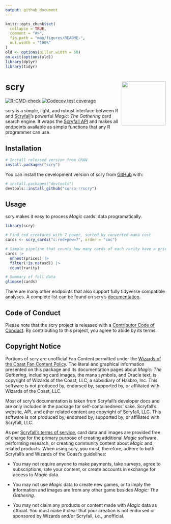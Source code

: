 ```yaml
---
output: github_document
---
```


<!-- README.md is generated from README.Rmd. Please edit that file -->

```r
knitr::opts_chunk$set(
  collapse = TRUE,
  comment = "#>",
  fig.path = "man/figures/README-",
  out.width = "100%"
)
old <- options(pillar.width = 60)
on.exit(options(old))
library(dplyr)
library(tidyr)
```

# scry <a href="https://curso-r.github.io/scry/"><img src="man/figures/logo.png" align="right" height="138" /></a>

<!-- badges: start -->
[![R-CMD-check](https://github.com/curso-r/scry/workflows/R-CMD-check/badge.svg)](https://github.com/curso-r/scry/actions)
[![Codecov test coverage](https://codecov.io/gh/curso-r/scry/branch/main/graph/badge.svg)](https://app.codecov.io/gh/curso-r/scry?branch=main)
<!-- badges: end -->

scry is a simple, light, and robust interface between R and
[Scryfall](https://scryfall.com/)'s powerful _Magic: The Gathering_ card search
engine. It wraps the [Scryfall API](https://scryfall.com/docs/api) and makes all
endpoints available as simple functions that any R programmer can use.

## Installation

```r
# Install released version from CRAN
install.packages("scry")
```

You can install the development version of scry from
[GitHub](https://github.com/) with:

```r
# install.packages("devtools")
devtools::install_github("curso-r/scry")
```

## Usage

scry makes it easy to process _Magic_ cards' data programatically.

```r
library(scry)

# Find red creatures with 7 power, sorted by converted mana cost
cards <- scry_cards("c:red+pow=7", order = "cmc")

# Simple pipeline that counts how many cards of each rarity have a price
cards |>
  unnest(prices) |>
  filter(!is.na(usd)) |>
  count(rarity)

# Summary of full data
glimpse(cards)
```

There are many other endpoints that also support fully tidyverse compatible
analyses. A complete list can be found on scry's
[documentation](https://curso-r.github.io/scry/).

## Code of Conduct

Please note that the scry project is released with a [Contributor Code of
Conduct](https://curso-r.github.io/scry/CODE_OF_CONDUCT.html). By contributing
to this project, you agree to abide by its terms.

## Copyright Notice

Portions of scry are unofficial Fan Content permitted under the [Wizards of the
Coast Fan Content Policy](https://company.wizards.com/en/legal/fancontentpolicy).
The literal and graphical information presented on this package and its
documentation pages about _Magic: The Gathering_, including card images, the
mana symbols, and Oracle text, is copyright of Wizards of the Coast, LLC, a
subsidiary of Hasbro, Inc. This software is not produced by, endorsed by,
supported by, or affiliated with Wizards of the Coast, LLC.

Most of scry's documentation is taken from Scryfall's developer docs and are
only included in the package for self-containedness' sake. Scryfall's website,
API, and other related content are copyright of Scryfall, LLC. This software is
not produced by, endorsed by, supported by, or affiliated with Scryfall, LLC.

As per [Scryfall's terms of service](https://scryfall.com/docs/terms), card data
and images are provided free of charge for the primary purpose of creating
additional _Magic_ software, performing research, or creating community content
about _Magic_ and related products. When using scry, you must, therefore, adhere
to both Scryfall's and Wizards of the Coast's guidelines:

- You may not require anyone to make payments, take surveys, agree to
subscriptions, rate your content, or create accounts in exchange for access to
_Magic_ data.

- You may not use _Magic_ data to create new games, or to imply the information
and images are from any other game besides _Magic: The Gathering_.

- You may not claim any products or content made with _Magic_ data as official.
You must make it clear that your creation is not endorsed or sponsored by
Wizards and/or Scryfall, i.e., unofficial.
